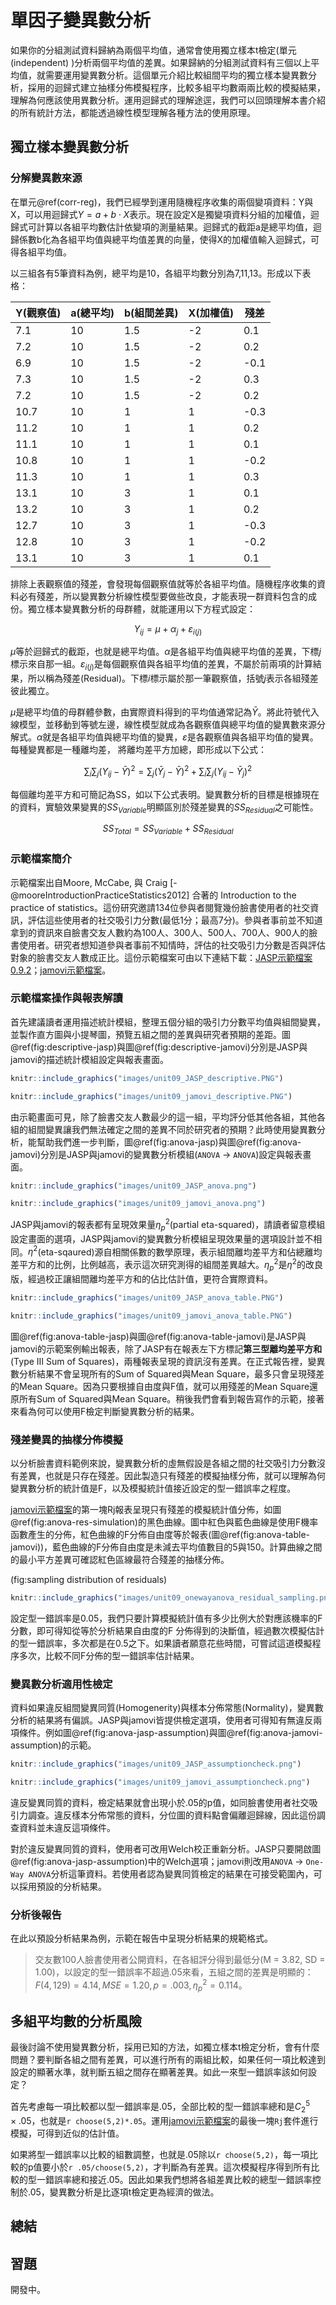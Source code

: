 # 單因子變異數分析 {#oneway-anova}

如果你的分組測試資料歸納為兩個平均值，通常會使用獨立樣本t檢定(單元\ref(independent) )分析兩個平均值的差異。如果歸納的分組測試資料有三個以上平均值，就需要運用變異數分析。這個單元介紹比較組間平均的獨立樣本變異數分析，採用的迴歸式建立抽樣分佈模擬程序，比較多組平均數兩兩比較的模擬結果，理解為何應該使用異數分析。運用迴歸式的理解途逕，我們可以回頭理解本書介紹的所有統計方法，都能透過線性模型理解各種方法的使用原理。

## 獨立樣本變異數分析  ##  {#oneway-independent}

### 分解變異數來源

在單元\@ref(corr-reg)，我們已經學到運用隨機程序收集的兩個變項資料：Y與X，可以用迴歸式$Y = a + b \cdot X$表示。現在設定X是獨變項資料分組的加權值，迴歸式可計算以各組平均數估計依變項的測量結果。迴歸式的截距a是總平均值，迴歸係數b化為各組平均值與總平均值差異的向量，使得X的加權值輸入迴歸式，可得各組平均值。

以三組各有5筆資料為例，總平均是10，各組平均數分別為7,11,13。形成以下表格：

|Y(觀察值)|a(總平均)|b(組間差異)|X(加權值)|殘差|
|---|---|---|---|---|
|7.1|10|1.5|-2|0.1|
|7.2|10|1.5|-2|0.2|
|6.9|10|1.5|-2|-0.1|
|7.3|10|1.5|-2|0.3|
|7.2|10|1.5|-2|0.2|
|10.7|10|1|1|-0.3|
|11.2|10|1|1|0.2|
|11.1|10|1|1|0.1|
|10.8|10|1|1|-0.2|
|11.3|10|1|1|0.3|
|13.1|10|3|1|0.1|
|13.2|10|3|1|0.2|
|12.7|10|3|1|-0.3|
|12.8|10|3|1|-0.2|
|13.1|10|3|1|0.1|

排除上表觀察值的殘差，會發現每個觀察值就等於各組平均值。隨機程序收集的資料必有殘差，所以變異數分析線性模型要做些改良，才能表現一群資料包含的成份。獨立樣本變異數分析的母群體，就能運用以下方程式設定：


$$ Y_{ij} = \mu + \alpha_j + \varepsilon_{i(j)} $$

$\mu$等於迴歸式的截距，也就是總平均值。$\alpha$是各組平均值與總平均值的差異，下標*j*標示來自那一組。$\varepsilon_{i(j)}$是每個觀察值與各組平均值的差異，不屬於前兩項的計算結果，所以稱為殘差(Residual)。下標*i*標示屬於那一筆觀察值，括號*j*表示各組殘差彼此獨立。

$\mu$是總平均值的母群體參數，由實際資料得到的平均值通常記為$\bar{Y}$。將此符號代入線模型，並移動到等號左邊，線性模型就成為各觀察值與總平均值的變異數來源分解式。$\alpha$就是各組平均值與總平均值的變異，$\varepsilon$是各觀察值與各組平均值的變異。每種變異都是一種離均差，
將離均差平方加總，即形成以下公式：

$$ \sum_i \sum_j (Y_{ij} - \bar{Y})^2 = \sum_j(\bar{Y}_j - \bar{Y})^2  + \sum_i \sum_j(Y_{ij} - \bar{Y}_j)^2 $$

每個離均差平方和可簡記為SS，如以下公式表明。變異數分析的目標是根據現在的資料，實驗效果變異的$SS_{Variable}$明顯區別於殘差變異的$SS_{Residual}$之可能性。

$$ SS_{Total} = SS_{Variable} + SS_{Residual} $$

### 示範檔案簡介

示範檔案出自Moore, McCabe, 與 Craig [-@mooreIntroductionPracticeStatistics2012] 合著的 Introduction to the practice of statistics。這份研究邀請134位參與者閱覽幾份臉書使用者的社交資訊，評估這些使用者的社交吸引力分數(最低1分；最高7分)。參與者事前並不知道拿到的資訊來自臉書交友人數約為100人、300人、500人、700人、900人的臉書使用者。研究者想知道參與者事前不知情時，評估的社交吸引力分數是否與評估對象的臉書交友人數成正比。這份示範檔案可由以下連結下載：[JASP示範檔案0.9.2]()<!---；[JASP示範檔案0.9.1]()--->；[jamovi示範檔案]()。


### 示範檔案操作與報表解讀

首先建議讀者運用描述統計模組，整理五個分組的吸引力分數平均值與組間變異，並製作直方圖與小提琴圖，預覽五組之間的差異與研究者預期的差距。圖\@ref(fig:descriptive-jasp)與圖\@ref(fig:descriptive-jamovi)分別是JASP與jamovi的描述統計模組設定與報表畫面。

```r
knitr::include_graphics("images/unit09_JASP_descriptive.PNG")
```


```r
knitr::include_graphics("images/unit09_jamovi_descriptive.PNG")
```

由示範畫面可見，除了臉書交友人數最少的這一組，平均評分低其他各組，其他各組的組間變異讓我們無法確定之間的差異不同於研究者的預期？此時使用變異數分析，能幫助我們進一步判斷，圖\@ref(fig:anova-jasp)與圖\@ref(fig:anova-jamovi)分別是JASP與jamovi的變異數分析模組(`ANOVA` -> `ANOVA`)設定與報表畫面。


```r
knitr::include_graphics("images/unit09_JASP_anova.png")
```


```r
knitr::include_graphics("images/unit09_jamovi_anova.png")
```


JASP與jamovi的報表都有呈現效果量$\eta_p^2$(partial eta-squared)，請讀者留意模組設定畫面的選項，JASP與jamovi的變異數分析模組呈現效果量的選項設計並不相同。$\eta^2$(eta-sqaured)源自相關係數的數學原理，表示組間離均差平方和佔總離均差平方和的比例，比例越高，表示這次研究測得的組間差異越大。$\eta_p^2$是$\eta^2$的改良版，經過校正讓組間離均差平方和的佔比估計值，更符合實際資料。

```r
knitr::include_graphics("images/unit09_JASP_anova_table.PNG")
```


```r
knitr::include_graphics("images/unit09_jamovi_anova_table.PNG")
```

圖\@ref(fig:anova-table-jasp)與圖\@ref(fig:anova-table-jamovi)是JASP與jamovi的示範案例輸出報表，除了JASP有在報表左下方標記**第三型離均差平方和**(Type Ⅲ Sum of Squares)，兩種報表呈現的資訊沒有差異。在正式報告裡，變異數分析結果不會呈現所有的Sum of Squared與Mean Square，最多只會呈現殘差的Mean Square。因為只要根據自由度與F值，就可以用殘差的Mean Square還原所有Sum of Squared與Mean Square。稍後我們會看到報告寫作的示範，接著來看為何可以使用F檢定判斷變異數分析的結果。

### 殘差變異的抽樣分佈模擬 ## {#oneway-residual}

以分析臉書資料範例來說，變異數分析的虛無假設是各組之間的社交吸引力分數沒有差異，也就是只存在殘差。因此製造只有殘差的模擬抽樣分佈，就可以理解為何變異數分析的統計值是F，以及模擬統計值接近設定的型一錯誤率之程度。

[jamovi示範檔案]()的第一塊Rj報表呈現只有殘差的模擬統計值分佈，如圖\@ref(fig:anova-res-simulation)的黑色曲線。圖中紅色與藍色曲線是使用F機率函數產生的分佈，紅色曲線的F分佈自由度等於報表(圖\@ref(fig:anova-table-jamovi))，藍色曲線的F分佈自由度是未減去平均值數目的5與150。計算曲線之間的最小平方差異可確認紅色區線最符合殘差的抽樣分佈。

(fig:sampling distribution of residuals)

```r
knitr::include_graphics("images/unit09_onewayanova_residual_sampling.png")
```

設定型一錯誤率是0.05，我們只要計算模擬統計值有多少比例大於對應該機率的F分數，即可得知從等於分析結果自由度的F 分佈得到的決斷值，經過數次模擬估計的型一錯誤率，多次都是在0.5之下。如果讀者願意花些時間，可嘗試這道模擬程序多次，比較不同F分佈的型一錯誤率估計結果。

### 變異數分析適用性檢定 ## {#oneway-compatibility}

資料如果違反組間變異同質(Homogenerity)與樣本分佈常態(Normality)，變異數分析的結果將有偏誤。JASP與jamovi皆提供檢定選項，使用者可得知有無違反兩項條件。例如圖\@ref(fig:anova-jasp-assumption)與圖\@ref(fig:anova-jamovi-assumption)的示範。


```r
knitr::include_graphics("images/unit09_JASP_assumptioncheck.png")
```


```r
knitr::include_graphics("images/unit09_jamovi_assumptioncheck.png")
```

違反變異同質的資料，檢定結果就會出現小於.05的p值，如同臉書使用者社交吸引力調查。違反樣本分佈常態的資料，分位圖的資料點會偏離迴歸線，因此這份調查資料並未違反這項條件。

對於違反變異同質的資料，使用者可改用Welch校正重新分析。JASP只要開啟圖\@ref(fig:anova-jasp-assumption)中的Welch選項；jamovi則改用`ANOVA` -> `One-Way ANOVA`分析這筆資料。若使用者認為變異同質檢定的結果在可接受範圍內，可以採用預設的分析結果。

<!---
## 變異數分析的效果量 ## {#oneway-effect}

JASP與jamovi都有提供三種效果量選項，讓使用者依自已的選擇計算：$\eta^2$，$partial \eta^2$，$\omega^2$。基本原理都是計算組間離均差平方和，佔總離均差平方和的比例。老字號的統計軟體如SPSS，SAS過去只提供$\eta^2$與$\omega^2$，不過日本學者岡田謙介[@okada_is_2013]指出，這兩種效果量計算公式都有高估的問題。本書採納近年較多學者建議的$partial \eta^2$，計算組間差異的效果量[@lakens_calculating_2013]。
--->
### 分析後報告  ## {#oneway-report}

在此以預設分析結果為例，示範在報告中呈現分析結果的規範格式。

> 交友數100人臉書使用者公開資料，在各組評分得到最低分(M =  3.82, SD =  1.00)，以設定的型一錯誤率不超過.05來看，五組之間的差異是明顯的： $F(4,129) = 4.14, MSE = 1.20, p = .003, \eta_p^2 = 0.114$。 

## 多組平均數的分析風險 ## {#oneway-multiple}

最後討論不使用變異數分析，採用已知的方法，如獨立樣本t檢定分析，會有什麼問題？要判斷各組之間有差異，可以進行所有的兩組比較，如果任何一項比較達到設定的顯著水準，就判斷五組之間存在顯著差異。如此一來型一錯誤率該如何設定？

首先考慮每一項比較都以型一錯誤率是.05，全部比較的型一錯誤率總和是$C_2^5 \times .05$，也就是`r choose(5,2)*.05`。運用[jamovi示範檔案]()的最後一塊`Rj`套件進行模擬，可得到近似的估計值。

如果將型一錯誤率以比較的組數調整，也就是.05除以`r choose(5,2)`，每一項比較的p值要小於`r .05/choose(5,2)`，才判斷為有差異。這次模擬程序得到所有比較的型一錯誤率總和接近.05。因此如果我們想將各組差異比較的總型一錯誤率控制於.05，變異數分析是比逐項t檢定更為經濟的做法。

## 總結 {#oneway-summary}

## 習題 {#oneway-practice}

開發中。

<!---

## 系出同源的推論統計方法

## 相依樣本變異數分析  ## {#oneway-repeated}


### 分解變異數來源

i: participant
j: variable

$$ Y_{ij} = \mu + \alpha_j + \pi_i + \varepsilon_{ij} $$

$$ \sum_i \sum_j (Y_{ij} - \bar{Y})^2 = \sum_j(\bar{Y}_j - \bar{Y})^2  + \sum_i(\bar{Y}_i - \bar{Y})^2 + \sum_i \sum_j(Y_{ij} - \bar{Y}_j - \bar{Y}_i + \bar{Y})^2 $$

$$ SS_{Total} = SS_{Variable} + SS_{Participant} + SS_{Residual} $$


### 示範檔案簡介


[JASP示範檔案0.9.2]()
[JASP示範檔案0.9.1]()

[jamovi示範檔案]()


### 示範檔案操作說明


### 示範檔案報表解讀


### 分析後報告
--->

